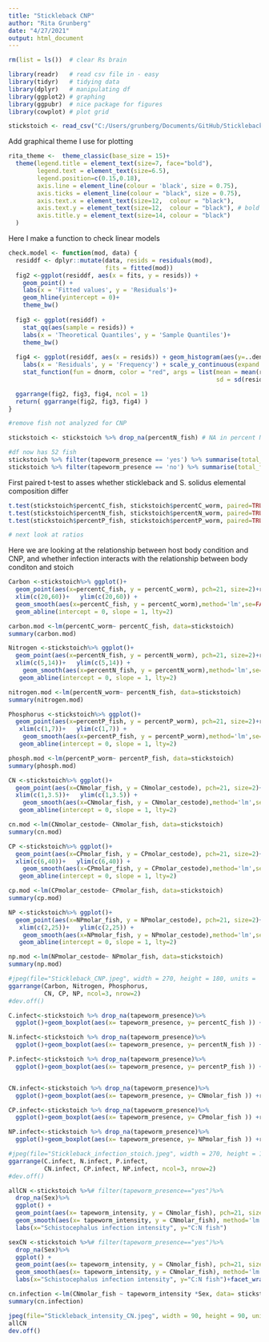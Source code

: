 ```yaml
---
title: "Stickleback CNP"
author: "Rita Grunberg"
date: "4/27/2021"
output: html_document
---
```


```r
rm(list = ls())  # clear Rs brain 

library(readr)   # read csv file in - easy
library(tidyr)   # tidying data
library(dplyr)   # manipulating df
library(ggplot2) # graphing
library(ggpubr)  # nice package for figures
library(cowplot) # plot grid

stickstoich <- read_csv("C:/Users/grunberg/Documents/GitHub/SticklebackCNP/Data/Stickleback_CNP.csv")

```

Add graphical theme I use for plotting

```r
rita_theme <-  theme_classic(base_size = 15)+
  theme(legend.title = element_text(size=7, face="bold"),
        legend.text = element_text(size=6.5),
        legend.position=c(0.15,0.18),
        axis.line = element_line(colour = 'black', size = 0.75),
        axis.ticks = element_line(colour = "black", size = 0.75),
        axis.text.x = element_text(size=12,  colour = "black"), 
        axis.text.y = element_text(size=12,  colour = "black"), # bold
        axis.title.y = element_text(size=14, colour = "black")
  )

```

Here I make a function to check linear models 

```r
check.model <- function(mod, data) {
  residdf <- dplyr::mutate(data, resids = residuals(mod),
                           fits = fitted(mod))
  fig2 <-ggplot(residdf, aes(x = fits, y = resids)) + 
    geom_point() +
    labs(x = 'Fitted values', y = 'Residuals')+
    geom_hline(yintercept = 0)+
    theme_bw()
  
  fig3 <- ggplot(residdf) + 
    stat_qq(aes(sample = resids)) +
    labs(x = 'Theoretical Quantiles', y = 'Sample Quantiles')+ 
    theme_bw()
  
  fig4 <- ggplot(residdf, aes(x = resids)) + geom_histogram(aes(y=..density..), colour = 'grey50') +
    labs(x = 'Residuals', y = 'Frequency') + scale_y_continuous(expand = c(0, 0)) +
    stat_function(fun = dnorm, color = "red", args = list(mean = mean(residdf$resids),
                                                          sd = sd(residdf$resids)))+ theme_bw()

  ggarrange(fig2, fig3, fig4, ncol = 1)  
  return( ggarrange(fig2, fig3, fig4) )
}
```


```r

#remove fish not analyzed for CNP

stickstoich <- stickstoich %>% drop_na(percentN_fish) # NA in percent N means fish was not analyzed for CNP

#df now has 52 fish 
stickstoich %>% filter(tapeworm_presence == 'yes') %>% summarise(total_fish = n_distinct(ID))
stickstoich %>% filter(tapeworm_presence == 'no') %>% summarise(total_fish = n_distinct(ID))

```

First paired t-test to asses whether stickleback and S. solidus elemental composition differ

```r
t.test(stickstoich$percentC_fish, stickstoich$percentC_worm, paired=TRUE)
t.test(stickstoich$percentN_fish, stickstoich$percentN_worm, paired=TRUE)
t.test(stickstoich$percentP_fish, stickstoich$percentP_worm, paired=TRUE)

# next look at ratios 
```

Here we are looking at the relationship between host body condition and CNP, and whether infection interacts with the relationship between body conditon and stoich

```r
Carbon <-stickstoich%>% ggplot()+
  geom_point(aes(x=percentC_fish, y = percentC_worm), pch=21, size=2)+rita_theme+ labs(x= "%C stickleback", y="%C schistocephalus")+
  xlim(c(20,60))+   ylim(c(20,60)) +
  geom_smooth(aes(x=percentC_fish, y = percentC_worm),method='lm',se=FALSE)+
  geom_abline(intercept = 0, slope = 1, lty=2)

carbon.mod <-lm(percentC_worm~ percentC_fish, data=stickstoich)
summary(carbon.mod)

Nitrogen <-stickstoich%>% ggplot()+
  geom_point(aes(x=percentN_fish, y = percentN_worm), pch=21, size=2)+rita_theme+ labs(x= "%N stickleback", y="%N schistocephalus")+
  xlim(c(5,14))+   ylim(c(5,14)) +
    geom_smooth(aes(x=percentN_fish, y = percentN_worm),method='lm',se=FALSE)+
   geom_abline(intercept = 0, slope = 1, lty=2)

nitrogen.mod <-lm(percentN_worm~ percentN_fish, data=stickstoich)
summary(nitrogen.mod)

Phosphorus <-stickstoich%>% ggplot()+
  geom_point(aes(x=percentP_fish, y = percentP_worm), pch=21, size=2)+rita_theme+ labs(x= "%P stickleback", y="%P schistocephalus")+
   xlim(c(1,7))+   ylim(c(1,7)) +
    geom_smooth(aes(x=percentP_fish, y = percentP_worm),method='lm',se=FALSE)+
   geom_abline(intercept = 0, slope = 1, lty=2)

phosph.mod <-lm(percentP_worm~ percentP_fish, data=stickstoich)
summary(phosph.mod)

CN <-stickstoich%>% ggplot()+
  geom_point(aes(x=CNmolar_fish, y = CNmolar_cestode), pch=21, size=2)+rita_theme+ labs(x= "C:N stickleback", y="C:N schistocephalus")+
  xlim(c(1,3.5))+   ylim(c(1,3.5)) +
    geom_smooth(aes(x=CNmolar_fish, y = CNmolar_cestode),method='lm',se=FALSE)+
   geom_abline(intercept = 0, slope = 1, lty=2)

cn.mod <-lm(CNmolar_cestode~ CNmolar_fish, data=stickstoich)
summary(cn.mod)

CP <-stickstoich%>% ggplot()+
  geom_point(aes(x=CPmolar_fish, y = CPmolar_cestode), pch=21, size=2)+rita_theme+ labs(x= "C:P stickleback", y="C:P schistocephalus")+
  xlim(c(6,40))+   ylim(c(6,40)) +
    geom_smooth(aes(x=CPmolar_fish, y = CPmolar_cestode),method='lm',se=FALSE)+
   geom_abline(intercept = 0, slope = 1, lty=2)

cp.mod <-lm(CPmolar_cestode~ CPmolar_fish, data=stickstoich)
summary(cp.mod)

NP <-stickstoich%>% ggplot()+
  geom_point(aes(x=NPmolar_fish, y = NPmolar_cestode), pch=21, size=2)+rita_theme+ labs(x= "N:P stickleback", y="N:P schistocephalus")+
   xlim(c(2,25))+   ylim(c(2,25)) +
    geom_smooth(aes(x=NPmolar_fish, y = NPmolar_cestode),method='lm',se=FALSE)+
   geom_abline(intercept = 0, slope = 1, lty=2)

np.mod <-lm(NPmolar_cestode~ NPmolar_fish, data=stickstoich)
summary(np.mod)

#jpeg(file="Stickleback_CNP.jpeg", width = 270, height = 180, units = 'mm', res = 300)
ggarrange(Carbon, Nitrogen, Phosphorus, 
          CN, CP, NP, ncol=3, nrow=2)
#dev.off()
```

```r
C.infect<-stickstoich %>% drop_na(tapeworm_presence)%>%
  ggplot()+geom_boxplot(aes(x= tapeworm_presence, y= percentC_fish )) +rita_theme +labs(y="%C fish", x = "")

N.infect<-stickstoich %>% drop_na(tapeworm_presence)%>%
  ggplot()+geom_boxplot(aes(x= tapeworm_presence, y= percentN_fish )) +rita_theme +labs(y="%N fish", x = "")

P.infect<-stickstoich %>% drop_na(tapeworm_presence)%>%
  ggplot()+geom_boxplot(aes(x= tapeworm_presence, y= percentP_fish )) +rita_theme +labs(y="%P fish", x = "")


CN.infect<-stickstoich %>% drop_na(tapeworm_presence)%>%
  ggplot()+geom_boxplot(aes(x= tapeworm_presence, y= CNmolar_fish )) +rita_theme +labs(y="C:N fish", x = "")

CP.infect<-stickstoich %>% drop_na(tapeworm_presence)%>%
  ggplot()+geom_boxplot(aes(x= tapeworm_presence, y= CPmolar_fish )) +rita_theme +labs(y="C:P fish", x = "")

NP.infect<-stickstoich %>% drop_na(tapeworm_presence)%>%
  ggplot()+geom_boxplot(aes(x= tapeworm_presence, y= NPmolar_fish )) +rita_theme +labs(y="N:P fish", x = "")

#jpeg(file="Stickleback_infection_stoich.jpeg", width = 270, height = 180, units = 'mm', res = 300)
ggarrange(C.infect, N.infect, P.infect,
          CN.infect, CP.infect, NP.infect, ncol=3, nrow=2)
#dev.off()
```
```r

allCN <-stickstoich %>%# filter(tapeworm_presence=="yes")%>%
  drop_na(Sex)%>%
  ggplot() +
  geom_point(aes(x= tapeworm_intensity, y = CNmolar_fish), pch=21, size=2)+rita_theme+
  geom_smooth(aes(x= tapeworm_intensity, y = CNmolar_fish), method='lm', se=FALSE)+
  labs(x="Schistocephalus infection intensity", y="C:N fish")

sexCN <-stickstoich %>%# filter(tapeworm_presence=="yes")%>%
  drop_na(Sex)%>%
  ggplot() +
  geom_point(aes(x= tapeworm_intensity, y = CNmolar_fish), pch=21, size=2)+rita_theme+
  geom_smooth(aes(x= tapeworm_intensity, y = CNmolar_fish), method='lm', se=FALSE)+
  labs(x="Schistocephalus infection intensity", y="C:N fish")+facet_wrap(~Sex)

cn.infection <-lm(CNmolar_fish ~ tapeworm_intensity *Sex, data= stickstoich)
summary(cn.infection)

jpeg(file="Stickleback_intensity_CN.jpeg", width = 90, height = 90, units = 'mm', res = 300)
allCN
dev.off()


```
